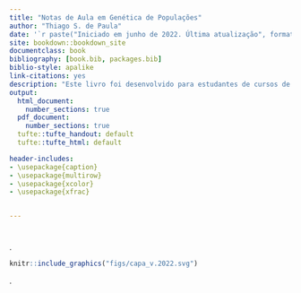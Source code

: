 ```yaml
--- 
title: "Notas de Aula em Genética de Populações"
author: "Thiago S. de Paula"
date: '`r paste("Iniciado em junho de 2022. Última atualização", format(Sys.Date(),"%B de %Y", locale = "pt_BR"))`'
site: bookdown::bookdown_site
documentclass: book
bibliography: [book.bib, packages.bib]
biblio-style: apalike
link-citations: yes
description: "Este livro foi desenvolvido para estudantes de cursos de Genética de Populações da Graduação e Pós-Graduação."
output:
  html_document:
    number_sections: true
  pdf_document:
    number_sections: true
  tufte::tufte_handout: default
  tufte::tufte_html: default

header-includes: 
- \usepackage{caption}
- \usepackage{multirow}
- \usepackage{xcolor}
- \usepackage{xfrac}


---
```



# {-}

.\linebreak
```r
knitr::include_graphics("figs/capa_v.2022.svg")
```
.\linebreak


